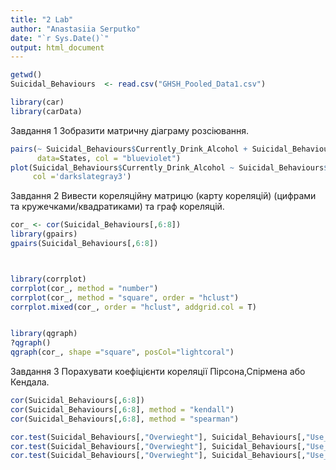 ---
title: "2 Lab"
author: "Anastasiia Serputko"
date: "`r Sys.Date()`"
output: html_document
---

```{r}
getwd()
Suicidal_Behaviours  <- read.csv("GHSH_Pooled_Data1.csv")

library(car)
library(carData)

```
Завдання 1
Зобразити матричну діаграму розсіювання.

```{r}
pairs(~ Suicidal_Behaviours$Currently_Drink_Alcohol + Suicidal_Behaviours$Use_Marijuana,
      data=States, col = "blueviolet")
plot(Suicidal_Behaviours$Currently_Drink_Alcohol ~ Suicidal_Behaviours$Use_Marijuana,
     col ='darkslategray3')

```

Завдання 2 
Вивести кореляційну матрицю (карту кореляцій) (цифрами та кружечками/квадратиками) та граф кореляцій.
```{r}
cor_ <- cor(Suicidal_Behaviours[,6:8])
library(gpairs)
gpairs(Suicidal_Behaviours[,6:8])



library(corrplot)
corrplot(cor_, method = "number")
corrplot(cor_, method = "square", order = "hclust")
corrplot.mixed(cor_, order = "hclust", addgrid.col = T)


library(qgraph)
?qgraph()
qgraph(cor_, shape ="square", posCol="lightcoral")

```



Завдання 3 
Порахувати коефіцієнти кореляції Пірсона,Спірмена або Кендала.
```{r}


cor(Suicidal_Behaviours[,6:8])
cor(Suicidal_Behaviours[,6:8], method = "kendall")
cor(Suicidal_Behaviours[,6:8], method = "spearman")

cor.test(Suicidal_Behaviours[,"Overwieght"], Suicidal_Behaviours[,"Use_Marijuana"])
cor.test(Suicidal_Behaviours[,"Overwieght"], Suicidal_Behaviours[,"Use_Marijuana"], method = "kendal")
cor.test(Suicidal_Behaviours[,"Overwieght"], Suicidal_Behaviours[,"Use_Marijuana"], method = "spearman")

```
